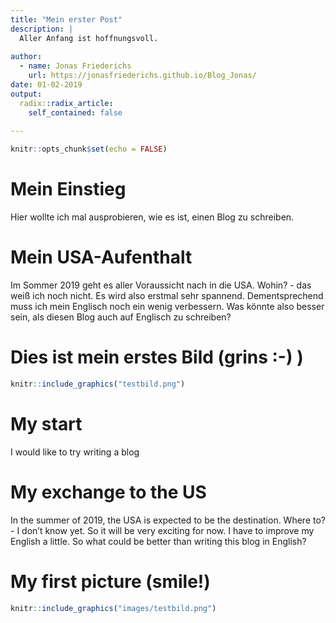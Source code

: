 ```yaml
---
title: "Mein erster Post"
description: |
  Aller Anfang ist hoffnungsvoll.
  
author:
  - name: Jonas Friederichs
    url: https://jonasfriederichs.github.io/Blog_Jonas/
date: 01-02-2019
output:
  radix::radix_article:
    self_contained: false
    
---
```


```r
knitr::opts_chunk$set(echo = FALSE)
```

# Mein Einstieg

Hier wollte ich mal ausprobieren, wie es ist, einen Blog zu schreiben.

# Mein USA-Aufenthalt

Im Sommer 2019 geht es aller Voraussicht nach in die USA. Wohin? - das weiß ich noch nicht. Es wird also erstmal sehr spannend.
Dementsprechend muss ich mein Englisch noch ein wenig verbessern. Was könnte also besser sein, als diesen Blog auch auf Englisch zu schreiben?

# Dies ist mein erstes Bild (grins :-) )

```r
knitr::include_graphics("testbild.png")
```



# My start

I would like to try writing a blog

# My exchange to the US

In the summer of 2019, the USA is expected to be the destination. Where to? - I don't know yet. So it will be very exciting for now.
I have to improve my English a little. So what could be better than writing this blog in English?

# My first picture (smile!)

```r
knitr::include_graphics("images/testbild.png")
```


